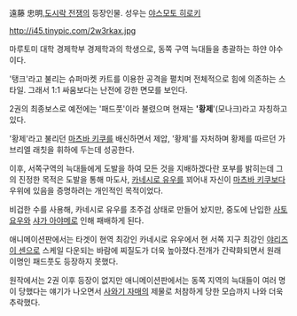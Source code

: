 遠藤 忠明,[[도시락 전쟁]]의 등장인물. 성우는 [[야스모토 히로키]]

http://i45.tinypic.com/2w3rkax.jpg

마루토미 대학 경제학부 경제학과의 학생으로, 동쪽 구역 늑대들을 총괄하는 하얀 야수이다.

'탱크'라고 불리는 슈퍼마켓 카트를 이용한 공격을 펼치며 전체적으로 힘에 의존하는 스타일. 그래서 1:1 싸움보다는 난전에 강한 면모를 보인다.

2권의 최종보스로 예전에는 '패드풋'이라 불렸으며 현재는 ''''황제''''(모나크)라고 자칭하고 있다.

'황제'라고 불리던 [[마츠바 키쿠]]를 배신하면서 제압, '황제'를 자처하며 황제를 따르던 가브리엘 래칫을 휘하에 두는데 성공한다.

이후, 서쪽구역의 늑대들에게 도발을 하여 모든 것을 지배하겠다란 포부를 밝히는데 그의 진정한 목적은 도발을 통해 마도사, [[카네시로 유우]]를 꾀어내 자신이 [[마츠바 키쿠]]보다 우위에 있음을 증명하려는 개인적인 목적이었다.

비겁한 수를 사용해, 카네시로 유우를 초주검 상태로 만들어 놨지만, 중도에 난입한 [[사토 요우]]와 [[샤가 아야메]]로 인해 패배하게 된다.

애니메이션판에서는 타겟이 현역 최강인 카네시로 유우에서 현 서쪽 지구 최강인 [[야리즈이 센]]으로 스케일 다운되는 바람에 찌질도가 더욱 높아졌다.전개가 간략화되면서 원래 이명인 패드풋도 등장하지 못했다.

원작에서는 2권 이후 등장이 없지만 애니메이션판에서는 동쪽 지역의 늑대들이 여러 명이 당했다는 얘기가 나오면서 [[사와기 자매]]의 제물로 처참하게 당한 모습까지 나와 더욱 추락했다.
